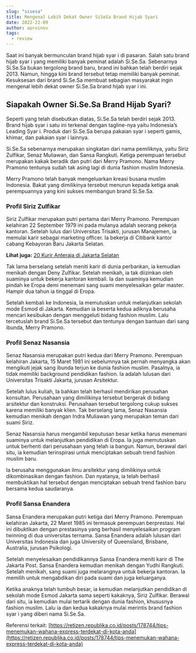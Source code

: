 ```yaml
---
slug: "sisesa"
title: Mengenal Lebih Dekat Owner SiSeSa Brand Hijab Syari
date: 2022-22-09
author: aproinov
tags:
  - review
---
```


Saat ini banyak bermunculan brand hijab syar i di pasaran. Salah satu brand hijab syar i yang memiliki banyak peminat adalah Si.Se.Sa. Sebenarnya Si.Se.Sa bukan tergolong brand baru, brand ini bahkan telah berdiri sejak 2013. Namun, hingga kini brand tersebut tetap memiliki banyak peminat. Kesuksesan dari brand Si.Se.Sa membuat sebagian masyarakat ingin mengenal lebih dekat owner Si.Se.Sa brand hijab syar i ini. 

## Siapakah Owner Si.Se.Sa Brand Hijab Syari?

Seperti yang telah disebutkan diatas, Si.Se.Sa telah berdiri sejak 2013. Brand hijab syar i satu ini terkenal dengan tagline-nya yaitu Indonesia’s Leading Syar i. Produk dari Si.Se.Sa berupa pakaian syar i seperti gamis, khimar, dan pakaian syar i lainnya. 

Si.Se.Sa sebenarnya merupakan singkatan dari nama pemiliknya, yaitu Siriz Zulfikar, Senaz Muliawan, dan Sansa Rangkuti. Ketiga perempuan tersebut merupakan kakak beradik dan putri dari Merry Pramono. Nama Merry Pramono tentunya sudah tak asing lagi di dunia fashion muslim Indonesia. 

Merry Pramono telah banyak mengeluarkan kreasi busana muslim Indonesia. Bakat yang dimilikinya tersebut menurun kepada ketiga anak perempuannya yang kini sukses membangun brand Si.Se.Sa.

### Profil Siriz Zulfikar

Siriz Zulfikar merupakan putri pertama dari Merry Pramono. Perempuan kelahiran 22 September 1979 ini pada mulanya adalah seorang pekerja kantoran. Setelah lulus dari Universitas Trisakti, jurusan Manajemen, ia memulai karir sebagai marketing officer. Ia bekerja di Citibank kantor cabang Kebayoran Baru Jakarta Selatan. 

**Lihat juga:** [20 Kurir Anteraja di Jakarta Selatan](https://news.google.com/articles/CAIiEEn5NKBiHB5_BQiMWuhiMUUqGQgEKhAIACoHCAow8MqmCzDY1b4DMP2gkAc?uo=CAUiQ2h0dHBzOi8vcGFrZXRtdS5jb20vaW5pLTIwLW91dGxldC1hbnRlcmFqYS1kaS1rb3RhLWpha2FydGEtc2VsYXRhbi_SAQA&hl=en-ID&gl=ID&ceid=ID%3Aen)

Tak lama berselang setelah meniti karir di dunia perbankan, ia kemudian menikah dengan Deny Zulfikar. Setelah menikah, ia tak diizinkan oleh suaminya untuk bekerja kantoran kembali. Ia dan suaminya kemudian pindah ke Eropa demi menemani sang suami menyelesaikan gelar master. Hampir dua tahun ia tinggal di Eropa. 

Setelah kembali ke Indonesia, Ia memutuskan untuk melanjutkan sekolah mode Esmod di Jakarta. Kemudian ia beserta kedua adiknya berusaha mencari kesibukan dengan menggeluti bidang fashion muslim. Lalu tercetuslah brand Si.Se.Sa tersebut dan tentunya dengan bantuan dari sang ibunda, Merry Pramono.

### Profil Senaz Nasansia

Senaz Nasansia merupakan putri kedua dari Merry Pramono. Perempuan kelahiran Jakarta, 15 Maret 1981 ini sebelumnya tak pernah menyangka akan mengikuti jejak sang ibunda terjun ke dunia fashion muslim. Pasalnya, ia tidak memiliki background pendidikan fashion. Ia adalah lulusan dari Universitas Trisakti Jakarta, jurusan Arsitektur. 

Setelah lulus kuliah, Ia bahkan telah berhasil mendirikan perusahan konsultan. Perusahaan yang dimilikinya tersebut bergerak di bidang arsitektur dan konstruksi. Perusahaan tersebut tergolong cukup sukses karena memiliki banyak klien. Tak berselang lama, Senaz Nasansia kemudian menikah dengan Indra Muliawan yang merupakan teman dari suami Siriz. 

Senaz Nasansia harus mengambil keputusan besar ketika harus menemani suaminya untuk melanjutkan pendidikan di Eropa. Ia juga memutuskan untuk berhenti dari perusahaan yang telah ia bangun. Namun, berawal dari situ, ia kemudian terinspirasi untuk menciptakan sebuah trend fashion muslim baru. 

Ia berusaha menggunakan ilmu arsitektur yang dimilikinya untuk dikombinasikan dengan fashion. Dan nyatanya, ia telah berhasil membuktikan hal tersebut dengan menciptakan sebuah trend fashion baru bersama kedua saudaranya.

### Profil Sansa Enandera

Sansa Enandera merupakan putri ketiga dari Merry Pramono. Perempuan kelahiran Jakarta, 22 Maret 1985 ini termasuk perempuan berprestasi. Hal ini dibuktikan dengan prestasinya yang berhasil menyelesaikan program twinning di dua universitas ternama. Sansa Enandera adalah lulusan dari Universitas Indonesia dan juga University of Queensland, Brisbane, Australia, jurusan Psikologi. 

Setelah menyelesaikan pendidikannya Sansa Enandera meniti karir di The Jakarta Post. Sansa Enandera kemudian menikah dengan Yudhi Rangkuti. Setelah menikah, sang suami juga melarangnya untuk bekerja kantoran. Ia memilih untuk mengabdikan diri pada suami dan juga keluarganya. 

Ketika anaknya telah tumbuh besar, ia kemudian melanjutkan pendidikan di sekolah mode Esmod Jakarta sama seperti kakaknya, Siriz Zulfikar. Berawal dari situ, ia kemudian mulai tertarik dengan dunia fashion, khususnya fashion muslim. Lalu ia dan kedua kakaknya mulai merintis brand fashion syar i yang diberi nama Si.Se.Sa.

Referensi terkait: [https://retizen.republika.co.id/posts/178744/tips-menemukan-wahana-express-terdekat-di-kota-anda](https://retizen.republika.co.id/posts/178744/tips-menemukan-wahana-express-terdekat-di-kota-anda)
